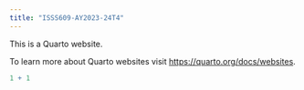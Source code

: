 ```yaml
---
title: "ISSS609-AY2023-24T4"
---
```


This is a Quarto website.

To learn more about Quarto websites visit <https://quarto.org/docs/websites>.

```r
1 + 1
```
